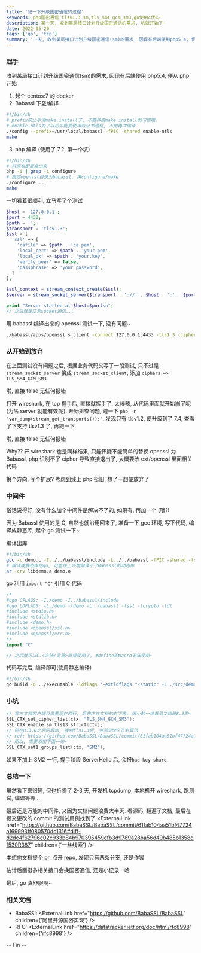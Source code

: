 ```yaml
---
title: '记一下升级国密通信的过程'
keywords: php国密通信,tlsv1.3 sm,tls_sm4_gcm_sm3,go使用c代码
description: 某一天, 收到某局接口计划升级国密通信的需求, 坑就开始了~
date: 2022-05-20
tags: ['go', 'tcp']
summary: '一天, 收到某局接口计划升级国密通信(sm)的需求, 因现有后端使用php5.4, 便从php开始入手, 结果坑便开始了...'
---
```



<Thumb
  src="https://tva1.sinaimg.cn/large/6708d6c2gy1h2enjq6pb0j20su0bk780.jpg"
  alt="openssl ciphers"
  width={1038}
  height={416}
/>

### 起手

收到某局接口计划升级国密通信(sm)的需求, 因现有后端使用 php5.4, 便从 php 开始

1. 起个 centos:7 的 docker
2. Babassl 下载/编译

```bash
#!/bin/sh
# prefix防止手滑make install了, 不要养成make install的习惯哦.
# enable-ntls为了以后可能要使用双证书通信, 不用再次编译
./config --prefix=/usr/local/babassl -fPIC -shared enable-ntls
make
```

3. php 编译 (使用了 7.2, 第一个坑)

```bash
#!/bin/sh
# 将原有配置拿出来
php -i | grep -i configure
# 指定openssl目录为babassl, 再configure/make
./configure ...
make
```

一切看着很顺利, 立马写了个测试

```php
$host = '127.0.0.1';
$port = 4433;
$path = '';
$transport = 'tlsv1.3';
$ssl = [
  'ssl' => [
    'cafile' => $path . 'ca.pem',
    'local_cert' => $path . 'your.pem',
    'local_pk' => $path . 'your.key',
    'verify_peer' => false,
    'passphrase' => 'your password',
  ]
];

$ssl_context = stream_context_create($ssl);
$server = stream_socket_server($transport . '://' . $host . ':' . $port, $errno, $errstr, STREAM_SERVER_BIND|STREAM_SERVER_LISTEN, $ssl_context);

print "Server started at $host:$port\n";
// 之后就是正常socket通信...
```

用 babassl 编译出来的 openssl 测试一下, 没有问题~

```bash
./babassl/apps/openssl s_client -connect 127.0.0.1:4433 -tls1_3 -ciphersuites TLS_SM4_GCM_SM3 -pass pass:your_password -key your.key -cert your.pem -CAfile ca.pem
```

<Thumb
  src="https://tva1.sinaimg.cn/large/6708d6c2gy1h2ep0r9j0oj20a007vdhy.jpg"
  alt="anya wakuwaku"
  note="wakuwaku"
  width={360}
  height={283}
/>

### 从开始到放弃

在上面测试没有问题之后, 根据业务代码又写了一段测试, 只不过是 `stream_socket_server` 换成 `stream_socket_client`, 添加 `ciphers => TLS_SM4_GCM_SM3`

啪, 直接 false 无任何报错

打开 wireshark, 在 tcp 握手后, 直接就挥手了. 太棒辣, 从代码里面就开始崩了呢(为啥 server 就能有效呢). 开始排查问题, 跑一下 `php -r "var_dump(stream_get_transports());"`, 发现只有 tlsv1.2, 便升级到了 7.4, 查看了下支持 tlsv1.3 了, 再跑一下

啪, 直接 false 无任何报错

Why?? 开 wireshark 也是同样结果, 只能怀疑不能简单的替换 openssl 为 Babassl, php 识别不了 cipher 导致直接退出了, 大概要改 ext/openssl 里面相关代码

换个方向, 写个扩展? 考虑到线上 php 挺旧, 想了一想便放弃了

### 中间件

俗话说得好, 没有什么加个中间件是解决不了的, 如果有, 再加一个 (喂?!

因为 Babassl 使用的是 C, 自然也就沿用回来了, 准备一下 gcc 环境, 写下代码, 编译成静态库, 起个 go 测试一下~

<Thumb
  src="https://tva1.sinaimg.cn/large/6708d6c2gy1h2eq1mon2vj21eu1bgwul.jpg"
  alt="babassl init ssl"
  width={1830}
  height={1708}
/>

编译出库

```bash
#!/bin/sh
gcc -c demo.c -I../../babassl/include -L../../babassl -fPIC -shared -lssl -lcrypto -ldl
# 编译成静态库给go, 可能线上环境编译不了Babassl的动态库
ar -crv libdemo.a demo.o
```

go 利用 `import "C"` 引用 C 代码

```go
/*
#cgo CFLAGS: -I./demo -I../babassl/include
#cgo LDFLAGS: -L./demo -ldemo -L../babassl -lssl -lcrypto -ldl
#include <stdio.h>
#include <stdlib.h>
#include <demo.h>
#include <openssl/ssl.h>
#include <openssl/err.h>
*/
import "C"

// 之后就可以C.<方法/变量>直接使用了, #define的macro无法使用~
```

代码写完后, 编译即可(使用静态编译)

```bash
#!/bin/sh
go build -o ../executable -ldflags '-extldflags "-static" -L ./src/demo'
```

### 小坑

```c
// 官方文档客户端只需要现在两行, 后来才在文档的右下角, 很小的一块看见文档是8.2的~
SSL_CTX_set_cipher_list(ctx, "TLS_SM4_GCM_SM3");
SSL_CTX_enable_sm_tls13_strict(ctx);
// 但在8.3.0之后的版本, 强制tls1.3后, 会验证SM2签名算法
// ref: https://github.com/BabaSSL/BabaSSL/commit/61fab104aa51bf47724a169993ff080570dc1316#diff-d31fea45b0617f395f40b055ea91c58e5adb62423cb7afce81720a0a447208b9R1732
// 所以, 需要添加下面一句~
SSL_CTX_set1_groups_list(ctx, "SM2");
```

如果不加上 SM2 一行, 握手阶段 ServerHello 后, 会报`bad key share`.

<Thumb
  src="https://tva1.sinaimg.cn/large/6708d6c2gy1h2ertkq1tsj20q503h78c.jpg"
  alt="ssl handshake fail"
  note="bad key share"
  width={941}
  height={125}
/>

### 总结一下

虽然看下来很短, 但也折腾了 2-3 天, 开发机 tcpdump, 本地机开 wireshark, 跑测试, 编译等等...

最后还是万能的中间件, 又因为文档问题浪费大半天. 看源码, 翻遍了文档, 最后在提交更改的 commit 的测试用例找到了 <ExternalLink href="https://github.com/BabaSSL/BabaSSL/commit/61fab104aa51bf47724a169993ff080570dc1316#diff-d2dc4f62796c02c933b84b970395459cfb3d9789a28ba56d49b485b1358df530R387" children={'一丝线索'} />

本想向文档提个 pr, 点开 repo, 发现只有两条分支, 还是作罢

估计后面挺多相关接口会换国密通信, 还是小记录一哈

最后, go 真舒服啊~

### 相关文档

- BabaSSl: <ExternalLink href="https://github.com/BabaSSL/BabaSSL" children={'阿里开源国密实现'} />
- RFC: <ExternalLink href="https://datatracker.ietf.org/doc/html/rfc8998" children={'rfc8998'} />

-- Fin --

